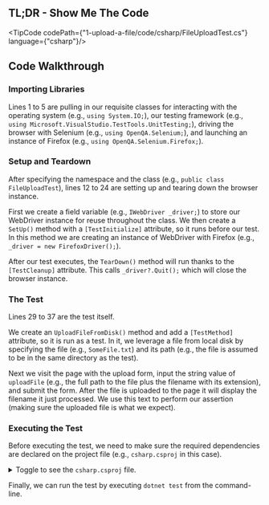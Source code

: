 
## TL;DR - Show Me The Code

<TipCode codePath={"1-upload-a-file/code/csharp/FileUploadTest.cs"} language={"csharp"}/>

## Code Walkthrough

### Importing Libraries

Lines 1 to 5 are pulling in our requisite classes for interacting with the operating system (e.g., `using System.IO;`),
our testing framework (e.g., `using Microsoft.VisualStudio.TestTools.UnitTesting;`), driving the browser with
Selenium (e.g., `using OpenQA.Selenium;`), and launching an instance of Firefox
(e.g., `using OpenQA.Selenium.Firefox;`).

### Setup and Teardown

After specifying the namespace and the class (e.g., `public class FileUploadTest`), lines 12 to 24 are setting up and
tearing down the browser instance.

First we create a field variable (e.g., `IWebDriver _driver;`) to store our WebDriver instance for reuse throughout
the class. We then create a `SetUp()` method with a `[TestInitialize]` attribute, so it runs before our test. In this
method we are creating an instance of WebDriver with Firefox (e.g., `_driver = new FirefoxDriver();`).

After our test executes, the `TearDown()` method will run thanks to the `[TestCleanup]` attribute. This
calls `_driver?.Quit();` which will close the browser instance.

### The Test

Lines 29 to 37 are the test itself.

We create an `UploadFileFromDisk()` method and add a `[TestMethod]` attribute, so it is run as a test. In it, we leverage
a file from local disk by specifying the file (e.g., `SomeFile.txt`) and its path (e.g., the file is assumed to be in
the same directory as the test).

Next we visit the page with the upload form, input the string value of `uploadFile` (e.g., the full path to the file
plus the filename with its extension), and submit the form. After the file is uploaded to the page it will display the
filename it just processed. We use this text to perform our assertion (making sure the uploaded file is what we expect).

### Executing the Test

Before executing the test, we need to make sure the required dependencies are declared on the project file (e.g.,
`csharp.csproj` in this case).

<details>
    <summary>Toggle to see the <code>csharp.csproj</code> file.</summary>
    <div>
        <TipCode codePath={"1-upload-a-file/code/csharp/csharp.csproj"} language={"xml"}/>
    </div>
</details>

Finally, we can run the test by executing `dotnet test` from the command-line.

